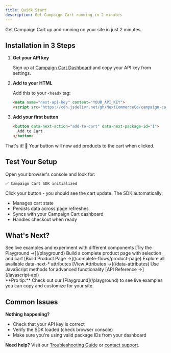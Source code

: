 ```yaml
---
title: Quick Start
description: Get Campaign Cart running in 2 minutes
---
```



Get Campaign Cart up and running on your site in just 2 minutes.

## Installation in 3 Steps

<Steps>

1. **Get your API key**

   Sign up at [Campaign Cart Dashboard](https://dashboard.campaigncart.com) and copy your API key from settings.

2. **Add to your HTML**

   Add this to your `<head>` tag:

   ```html
   <meta name="next-api-key" content="YOUR_API_KEY">
   <script src="https://cdn.jsdelivr.net/gh/NextCommerceCo/campaign-cart/dist/loader.js"></script>
   ```

3. **Add your first button**

   ```html
   <button data-next-action="add-to-cart" data-next-package-id="1">
     Add to Cart
   </button>
   ```

</Steps>

That's it! 🎉 Your button will now add products to the cart when clicked.

## Test Your Setup

Open your browser's console and look for:
```
✅ Campaign Cart SDK initialized
```

Click your button - you should see the cart update. The SDK automatically:
- Manages cart state
- Persists data across page refreshes
- Syncs with your Campaign Cart dashboard
- Handles checkout when ready

## What's Next?

<CardGrid>
  <Card title="Interactive Playground" icon="rocket">
    See live examples and experiment with different components
    [Try the Playground →](/playground)
  </Card>
  
  <Card title="Your First Product Page" icon="document">
    Build a complete product page with selection and cart
    [Build Product Page →](/complete-flows/product-page)
  </Card>
  
  <Card title="Data Attributes" icon="puzzle">
    Explore all available data-next-* attributes
    [View Attributes →](/data-attributes)
  </Card>
  
  <Card title="JavaScript API" icon="code">
    Use JavaScript methods for advanced functionality
    [API Reference →](/javascript-api)
  </Card>
</CardGrid>

<Aside type="tip">
**Pro tip:** Check out our [Playground](/playground) to see live examples you can copy and customize for your site.
</Aside>

## Common Issues

**Nothing happening?**
- Check that your API key is correct
- Verify the SDK loaded (check browser console)
- Make sure you're using valid package IDs from your dashboard

**Need help?** Visit our [Troubleshooting Guide](/guides/troubleshooting/common-issues) or [contact support](https://support.campaigncart.com).